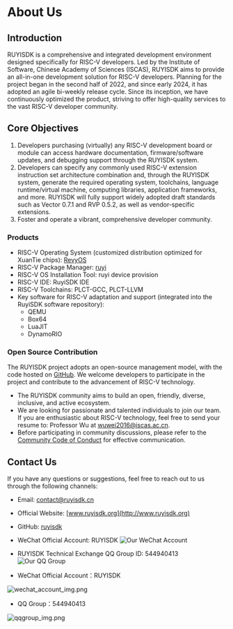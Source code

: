 
# About Us

## Introduction

RUYISDK is a comprehensive and integrated development environment designed specifically for RISC-V developers.
Led by the Institute of Software, Chinese Academy of Sciences (ISCAS), RUYISDK aims to provide an all-in-one development solution for RISC-V developers. Planning for the project began in the second half of 2022, and since early 2024, it has adopted an agile bi-weekly release cycle. Since its inception, we have continuously optimized the product, striving to offer high-quality services to the vast RISC-V developer community.

## Core Objectives

1. Developers purchasing (virtually) any RISC-V development board or module can access hardware documentation, firmware/software updates, and debugging support through the RUYISDK system.
2. Developers can specify any commonly used RISC-V extension instruction set architecture combination and, through the RUYISDK system, generate the required operating system, toolchains, language runtime/virtual machine, computing libraries, application frameworks, and more. RUYISDK will fully support widely adopted draft standards such as Vector 0.7.1 and RVP 0.5.2, as well as vendor-specific extensions.
3. Foster and operate a vibrant, comprehensive developer community.

### Products

- RISC-V Operating System (customized distribution optimized for XuanTie chips): [RevyOS](https://github.com/ruyisdk/revyos)
- RISC-V Package Manager: [ruyi](https://github.com/ruyisdk/ruyi)
- RISC-V OS Installation Tool: ruyi device provision
- RISC-V IDE: RuyiSDK IDE
- RISC-V Toolchains: PLCT-GCC, PLCT-LLVM
- Key software for RISC-V adaptation and support (integrated into the RuyiSDK software repository):
  - QEMU
  - Box64
  - LuaJIT
  - DynamoRIO

### Open Source Contribution

The RUYISDK project adopts an open-source management model, with the code hosted on [GitHub](https://github.com/ruyisdk). We welcome developers to participate in the project and contribute to the advancement of RISC-V technology.
- The RUYISDK community aims to build an open, friendly, diverse, inclusive, and active ecosystem.
- We are looking for passionate and talented individuals to join our team. If you are enthusiastic about RISC-V technology, feel free to send your resume to: Professor Wu at wuwei2016@iscas.ac.cn.
- Before participating in community discussions, please refer to the [Community Code of Conduct](/code_of_conduct) for effective communication.

## Contact Us

If you have any questions or suggestions, feel free to reach out to us through the following channels:
- Email: [contact@ruyisdk.cn](mailto:contact@ruyisdk.cn)
- Official Website: [www.ruyisdk.org](http://www.ruyisdk.org)
- GitHub: [ruyisdk](https://github.com/ruyisdk)
- WeChat Official Account: RUYISDK
  <img className='custom-image' src="/img/wechat_account_img.jpg" alt="Our WeChat Account" />
- RUYISDK Technical Exchange QQ Group ID: 544940413
  <img className='custom-image' src="/img/qqgroup_img.jpg" alt="Our QQ Group" />

- WeChat Official Account：RUYISDK

![wechat_account_img.png](/img/wechat_account_img.png)

- QQ Group：544940413

![qqgroup_img.png](/img/qqgroup_img.png)

